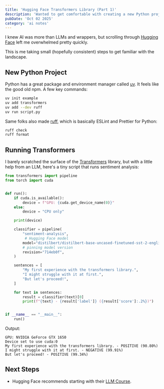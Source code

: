 ```yaml
---
title: 'Hugging Face Transformers Library (Part 1)'
description: 'Wanted to get comfortable with creating a new Python project. Ran the first Hugging Face model through their transformers library.'
pubDate: 'Oct 02 2025'
category: 'ai notes'
---
```


I knew AI was more than LLMs and wrappers,
but scrolling through [Hugging Face](https://huggingface.co/) left me overwhelmed pretty quickly.

This is me taking small (hopefully consistent) steps to get familiar with the landscape.

## New Python Project

Python has a great package and environment manager called [uv](https://docs.astral.sh/uv/).
It feels like the good old npm. A few key commands:

```sh
uv init example
uv add transformers
uv add --dev ruff
uv run script.py
```

Same folks also made [ruff](https://docs.astral.sh/ruff/), which is basically ESLint and Prettier for Python:

```sh
ruff check
ruff format
```

## Running Transformers

I barely scratched the surface of the [Transformers](https://huggingface.co/docs/transformers/en/index) library,
but with a little help from an LLM, here's a tiny script that runs sentiment analysis:

```py
from transformers import pipeline
from torch import cuda


def run():
    if cuda.is_available():
        device = f"GPU: {cuda.get_device_name(0)}"
    else:
        device = "CPU only"

    print(device)

    classifier = pipeline(
        "sentiment-analysis",
         # Hugging Face model
        model="distilbert/distilbert-base-uncased-finetuned-sst-2-english",
        # pinning model version
        revision="714eb0f",
    )

    sentences = [
        "My first experience with the transformers library.",
        "I might struggle with it at first.",
        "But let's proceed!",
    ]

    for text in sentences:
        result = classifier(text)[0]
        print(f"{text} - {result['label']} ({result['score']:.2%})")


if __name__ == "__main__":
    run()
```

Output:

```
GPU: NVIDIA GeForce GTX 1650
Device set to use cuda:0
My first experience with the transformers library. - POSITIVE (90.80%)
I might struggle with it at first. - NEGATIVE (99.91%)
But let's proceed! - POSITIVE (99.34%)
```

## Next Steps

- Hugging Face recommends starting with their [LLM Course](https://huggingface.co/learn/llm-course/chapter0/1).